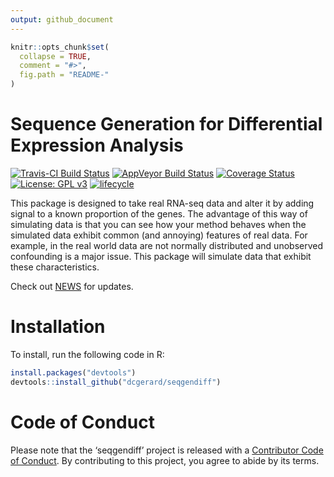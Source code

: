 ```yaml
---
output: github_document
---
```


<!-- README.md is generated from README.Rmd. Please edit that file -->

```r
knitr::opts_chunk$set(
  collapse = TRUE,
  comment = "#>",
  fig.path = "README-"
)
```

# Sequence Generation for Differential Expression Analysis
[![Travis-CI Build Status](https://travis-ci.org/dcgerard/seqgendiff.svg?branch=master)](https://travis-ci.org/dcgerard/seqgendiff)
[![AppVeyor Build Status](https://ci.appveyor.com/api/projects/status/github/dcgerard/seqgendiff?branch=master&svg=true)](https://ci.appveyor.com/project/dcgerard/seqgendiff)
[![Coverage Status](https://img.shields.io/codecov/c/github/dcgerard/seqgendiff/master.svg)](https://codecov.io/github/dcgerard/seqgendiff?branch=master)
[![License: GPL v3](https://img.shields.io/badge/License-GPL%20v3-blue.svg)](http://www.gnu.org/licenses/gpl-3.0)
[![lifecycle](https://img.shields.io/badge/lifecycle-maturing-blue.svg)](https://www.tidyverse.org/lifecycle/#maturing)

This package is designed to take real RNA-seq data and alter it by adding signal to a known proportion of the genes. The advantage of this way of simulating data is that you can see how your method behaves when the simulated data exhibit common (and annoying) features of real data. For example, in the real world data are not normally distributed and unobserved confounding is a major issue. This package will simulate data that exhibit these characteristics.

Check out [NEWS](NEWS.md) for updates.

# Installation
To install, run the following code in R:
```r
install.packages("devtools")
devtools::install_github("dcgerard/seqgendiff")
```

# Code of Conduct

Please note that the 'seqgendiff' project is released with a [Contributor Code of Conduct](CODE_OF_CONDUCT.md). By contributing to this project, you agree to abide by its terms.


